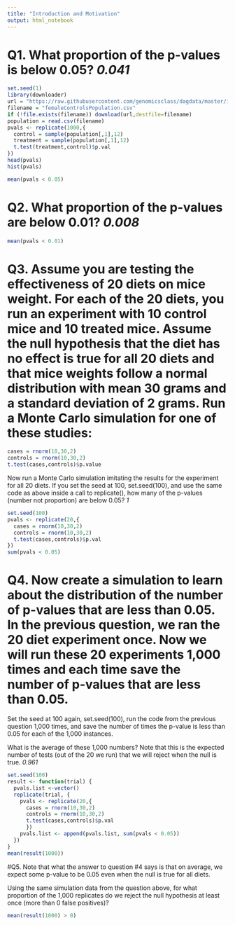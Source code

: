 ```yaml
---
title: "Introduction and Motivation"
output: html_notebook
---
```

# Q1. What proportion of the p-values is below 0.05? *0.041*
```r
set.seed(1)
library(downloader)
url = "https://raw.githubusercontent.com/genomicsclass/dagdata/master/inst/extdata/femaleControlsPopulation.csv"
filename = "femaleControlsPopulation.csv"
if (!file.exists(filename)) download(url,destfile=filename)
population = read.csv(filename)
pvals <- replicate(1000,{
  control = sample(population[,1],12)
  treatment = sample(population[,1],12)
  t.test(treatment,control)$p.val
})
head(pvals)
hist(pvals)
```
```r
mean(pvals < 0.05)
```

# Q2. What proportion of the p-values are below 0.01? *0.008*
```r
mean(pvals < 0.01)
```

# Q3. Assume you are testing the effectiveness of 20 diets on mice weight. For each of the 20 diets, you run an experiment with 10 control mice and 10 treated mice. Assume the null hypothesis that the diet has no effect is true for all 20 diets and that mice weights follow a normal distribution with mean 30 grams and a standard deviation of 2 grams. Run a Monte Carlo simulation for one of these studies:
```r
cases = rnorm(10,30,2)
controls = rnorm(10,30,2)
t.test(cases,controls)$p.value
```
Now run a Monte Carlo simulation imitating the results for the experiment for all 20 diets. If you set the seed at 100, set.seed(100), and use the same code as above inside a call to replicate(), how many of the p-values (number not proportion) are below 0.05? *1*
```r
set.seed(100)
pvals <- replicate(20,{
  cases = rnorm(10,30,2)
  controls = rnorm(10,30,2)
  t.test(cases,controls)$p.val
})
sum(pvals < 0.05)
```

# Q4. Now create a simulation to learn about the distribution of the number of p-values that are less than 0.05. In the previous question, we ran the 20 diet experiment once. Now we will run these 20 experiments 1,000 times and each time save the number of p-values that are less than 0.05.

Set the seed at 100 again, set.seed(100), run the code from the previous question 1,000 times, and save the number of times the p-value is less than 0.05 for each of the 1,000 instances.

What is the average of these 1,000 numbers? Note that this is the expected number of tests (out of the 20 we run) that we will reject when the null is true. *0.961*
```r
set.seed(100)
result <- function(trial) {
  pvals.list <-vector()
  replicate(trial, {
    pvals <- replicate(20,{
      cases = rnorm(10,30,2)
      controls = rnorm(10,30,2)
      t.test(cases,controls)$p.val
      })
    pvals.list <- append(pvals.list, sum(pvals < 0.05))
  })
}
mean(result(1000))
```

#Q5. Note that what the answer to question #4 says is that on average, we expect some p-value to be 0.05 even when the null is true for all diets.

Using the same simulation data from the question above, for what proportion of the 1,000 replicates do we reject the null hypothesis at least once (more than 0 false positives)?
```r
mean(result(1000) > 0)
```

